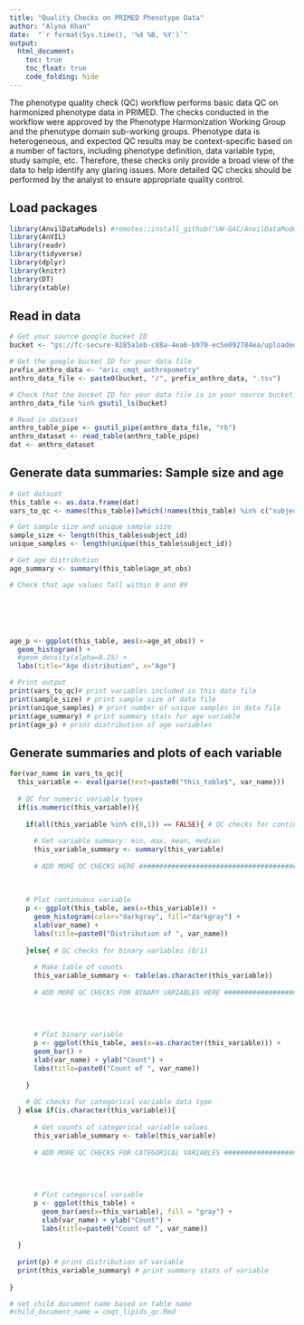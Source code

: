 ```yaml
---
title: "Quality Checks on PRIMED Phenotype Data"
author: "Alyna Khan"
date:  "`r format(Sys.time(), '%d %B, %Y')`"
output:
  html_document:
    toc: true
    toc_float: true
    code_folding: hide
---
```


The phenotype quality check (QC) workflow performs basic data QC on harmonized phenotype data in PRIMED. The checks conducted in the workflow were approved by the Phenotype Harmonization Working Group and the phenotype domain sub-working groups. Phenotype data is heterogeneous, and expected QC results may be context-specific based on a number of factors, including phenotype definition, data variable type, study sample, etc. Therefore, these checks only provide a broad view of the data to help identify any glaring issues. More detailed QC checks should be performed by the analyst to ensure appropriate quality control.  

## Load packages
```r
library(AnvilDataModels) #remotes::install_github("UW-GAC/AnvilDataModels")
library(AnVIL)
library(readr)
library(tidyverse)
library(dplyr)
library(knitr)
library(DT)
library(xtable)
```

## Read in data

```r
# Get your source google bucket ID
bucket <- "gs://fc-secure-0285a1eb-c88a-4ea6-b970-ec5e092784ea/uploaded_data_prevent"

# Get the google bucket ID for your data file
prefix_anthro_data <- "aric_cmqt_anthropometry"
anthro_data_file <- paste0(bucket, "/", prefix_anthro_data, ".tsv")

# Check that the bucket ID for your data file is in your source bucket file list
anthro_data_file %in% gsutil_ls(bucket)

# Read in dataset
anthro_table_pipe <- gsutil_pipe(anthro_data_file, "rb")
anthro_dataset <- read_table(anthro_table_pipe)
dat <- anthro_dataset
```

## Generate data summaries: Sample size and age
```r
# Get dataset
this_table <- as.data.frame(dat)
vars_to_qc <- names(this_table)[which(!names(this_table) %in% c("subject_id", "visit", "age_at_obs"))]

# Get sample size and unique sample size
sample_size <- length(this_table$subject_id)
unique_samples <- length(unique(this_table$subject_id))

# Get age distribution
age_summary <- summary(this_table$age_at_obs) 

# Check that age values fall within 0 and 89






age_p <- ggplot(this_table, aes(x=age_at_obs)) + 
  geom_histogram() + 
  #geom_density(alpha=0.25) +
  labs(title="Age distribution", x="Age")

# Print output
print(vars_to_qc)# print variables included in this data file
print(sample_size) # print sample size of data file
print(unique_samples) # print number of unique samples in data file
print(age_summary) # print summary stats for age variable
print(age_p) # print distribution of age variables
```

## Generate summaries and plots of each variable
```r
for(var_name in vars_to_qc){
  this_variable <- eval(parse(text=paste0("this_table$", var_name)))
  
  # QC for numeric variable types
  if(is.numeric(this_variable)){
    
    if(all(this_variable %in% c(0,1)) == FALSE){ # QC checks for continuous variables
      
      # Get variable summary: min, max, mean, median 
      this_variable_summary <- summary(this_variable) 
      
      # ADD MORE QC CHECKS HERE ########################################
      
      
    
    # Plot continuous variable
    p <- ggplot(this_table, aes(x=this_variable)) + 
      geom_histogram(color="darkgray", fill="darkgray") + 
      xlab(var_name) +
      labs(title=paste0("Distribution of ", var_name))
    
    }else{ # QC checks for binary variables (0/1)
      
      # Make table of counts 
      this_variable_summary <- table(as.character(this_variable))
      
      # ADD MORE QC CHECKS FOR BINARY VARIABLES HERE ####################
      
      
      
      
      # Plot binary variable
      p <- ggplot(this_table, aes(x=as.character(this_variable))) + 
      geom_bar() + 
      xlab(var_name) + ylab("Count") + 
      labs(title=paste0("Count of ", var_name))
      
    }
    
    # QC checks for categorical variable data type
  } else if(is.character(this_variable)){ 
    
      # Get counts of categorical variable values 
      this_variable_summary <- table(this_variable)
      
      # ADD MORE QC CHECKS FOR CATEGORICAL VARIABLES ####################
      
      
      
      
      # Plot categorical variable
      p <- ggplot(this_table) + 
        geom_bar(aes(x=this_variable), fill = "gray") + 
        xlab(var_name) + ylab("Count") + 
        labs(title=paste0("Count of ", var_name))
      
  }
  
  print(p) # print distribution of variable
  print(this_variable_summary) # print summary stats of variable
     
}
```

```r
# set child document name based on table name
#child_document_name = cmqt_lipids_qc.Rmd
```

```r
```
